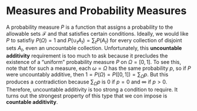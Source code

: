 # Measures and Probability Measures

A probability measure $P$ is a function that assigns a probability to the allowable sets $\mathcal{F}$ and that satisfies certain conditions. Ideally, we would like $P$ to satisfiy $P(\Omega)=1$ and $P(\cup_{t}A_t)=\sum_{t}P(A_t)$ for every collection of disjoint sets $A_t$, even an uncountable collection. Unfortunately, this **uncountable additivity** requirement is too much to ask because it precludes the existence of a "uniform" probability measure $P$ on $\Omega=[0,1]$. To see this, note that for such a measure, each $\omega=\Omega$ has the same probability $p$, so if $P$ were uncountably additive, then $1=P(\Omega)=P([0,1])=\sum_{\Omega}p$. But this produces a contradiction because $\sum_{\Omega}p$ is $0$ if $p=0$ and $\infty$ if $p>0$. Therefore, uncountable additivity is too strong a condition to require. It turns out the strongest property of this type that we con impose is **countable additivity**.